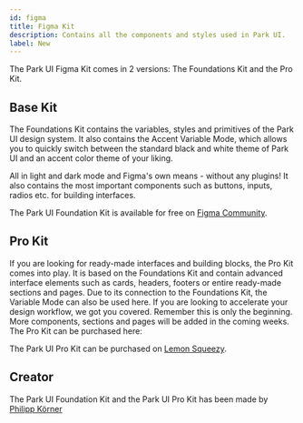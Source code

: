 ```yaml
---
id: figma
title: Figma Kit
description: Contains all the components and styles used in Park UI.
label: New
---
```



The Park UI Figma Kit comes in 2 versions: The Foundations Kit and the Pro Kit.

## Base Kit

<FigmaKitPreview variant="foundation" />

The Foundations Kit contains the variables, styles and primitives of the Park UI design system. 
It also contains the Accent Variable Mode, which allows you to quickly switch between the standard black and white theme of Park UI
and an accent color theme of your liking. 

All in light and dark mode and Figma's own means - without any plugins! 
It also contains the most important components such as buttons, inputs, radios etc. for building interfaces. 

The Park UI Foundation Kit is available for free on [Figma Community](https://www.figma.com/community/file/1268615283036362769).


## Pro Kit

<FigmaKitPreview variant="pro" />

If you are looking for  ready-made interfaces and building blocks, the Pro Kit comes into play. It is based on the Foundations Kit and contain advanced interface elements such as cards, headers, footers or entire ready-made sections and pages. 
Due to its connection to the Foundations Kit, the Variable Mode can also be used here. If you are looking to accelerate your design workflow, we got you covered. 
Remember this is only the beginning. More components, sections and pages will be added in the coming weeks. The Pro Kit can be purchased here:

The Park UI Pro Kit can be purchased on [Lemon Squeezy](https://park-ui.lemonsqueezy.com/checkout/buy/777d437e-c26e-4fe5-92ff-8cbb233ea4e7?discount=0&aff=2GK61).


## Creator

The Park UI Foundation Kit and the Park UI Pro Kit has been made by [Philipp Körner](https://twitter.com/Brainsandpixels)


